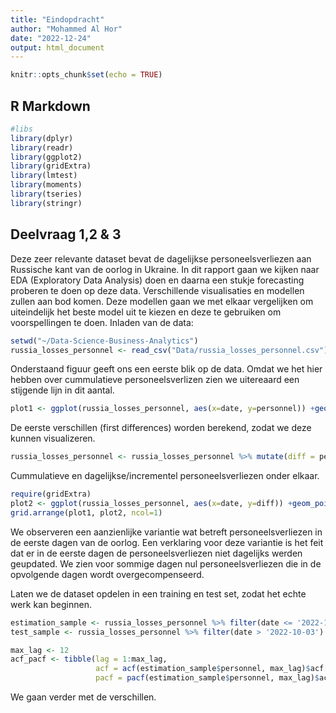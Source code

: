```yaml
---
title: "Eindopdracht"
author: "Mohammed Al Hor"
date: "2022-12-24"
output: html_document
---
```


```r
knitr::opts_chunk$set(echo = TRUE)
```

## R Markdown
```r
#libs
library(dplyr)
library(readr)
library(ggplot2)
library(gridExtra)
library(lmtest)
library(moments)
library(tseries)
library(stringr)
```

## Deelvraag 1,2 & 3
Deze zeer relevante dataset bevat de dagelijkse personeelsverliezen aan Russische kant van de oorlog in Ukraine. In dit rapport gaan we kijken naar EDA (Exploratory Data Analysis) doen en daarna een stukje forecasting proberen te doen op deze data. Verschillende visualisaties en modellen zullen aan bod komen. Deze modellen gaan we met elkaar vergelijken om uiteindelijk het beste model uit te kiezen en deze te gebruiken om voorspellingen te doen.
Inladen van de data:
```r
setwd("~/Data-Science-Business-Analytics")
russia_losses_personnel <- read_csv("Data/russia_losses_personnel.csv")
```


Onderstaand figuur geeft ons een eerste blik op de data. Omdat we het hier hebben over cummulatieve personeelsverlizen zien we uitereaard een stijgende lijn in dit aantal. 
```r
plot1 <- ggplot(russia_losses_personnel, aes(x=date, y=personnel)) +geom_line() + labs(title = "Cummulatieve dagelijkse personeelsverliezen")
```


De eerste verschillen (first differences) worden berekend, zodat we deze kunnen visualizeren.
```r
russia_losses_personnel <- russia_losses_personnel %>% mutate(diff = personnel - lag(personnel))
```

Cummulatieve en dagelijkse/incrementel personeelsverliezen onder elkaar.
```r
require(gridExtra)
plot2 <- ggplot(russia_losses_personnel, aes(x=date, y=diff)) +geom_point() + geom_smooth() + labs(title = "Incrementele dagelijkse personeelsverliezen")
grid.arrange(plot1, plot2, ncol=1)
```
We observeren een aanzienlijke variantie wat betreft personeelsverliezen in de eerste dagen van de oorlog. Een verklaring voor deze variantie is het feit dat er in de eerste dagen de personeelsverliezen niet dagelijks werden geupdated. We zien voor sommige dagen nul personeelsverliezen die in de opvolgende dagen wordt overgecompenseerd. 

Laten we de dataset opdelen in een training en test set, zodat het echte werk kan beginnen.
```r
estimation_sample <- russia_losses_personnel %>% filter(date <= '2022-10-03')
test_sample <- russia_losses_personnel %>% filter(date > '2022-10-03')
```



```r
max_lag <- 12
acf_pacf <- tibble(lag = 1:max_lag,
                   acf = acf(estimation_sample$personnel, max_lag)$acf[2:(max_lag + 1)],
                   pacf = pacf(estimation_sample$personnel, max_lag)$acf)
```

We gaan verder met de verschillen.








